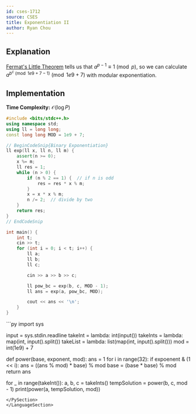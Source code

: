 ```yaml
---
id: cses-1712
source: CSES
title: Exponentiation II
author: Ryan Chou
---
```


## Explanation

[Fermat's Little Theorem](/gold/modular) tells us that $a^{p - 1} \equiv 1 \pmod{p}$, so we can calculate $a^{b^c \pmod{1e9 + 7 - 1}} \pmod{1e9+7}$ with modular exponentiation.

## Implementation

**Time Complexity:** $\mathcal{O}(\log P)$

<LanguageSection>
<CPPSection>

```cpp
#include <bits/stdc++.h>
using namespace std;
using ll = long long;
const long long MOD = 1e9 + 7;

// BeginCodeSnip{Binary Exponentiation}
ll exp(ll x, ll n, ll m) {
	assert(n >= 0);
	x %= m;
	ll res = 1;
	while (n > 0) {
		if (n % 2 == 1) {  // if n is odd
			res = res * x % m;
		}
		x = x * x % m;
		n /= 2;  // divide by two
	}
	return res;
}
// EndCodeSnip

int main() {
	int t;
	cin >> t;
	for (int i = 0; i < t; i++) {
		ll a;
		ll b;
		ll c;

		cin >> a >> b >> c;

		ll pow_bc = exp(b, c, MOD - 1);
		ll ans = exp(a, pow_bc, MOD);

		cout << ans << '\n';
	}
}
```
</CPPSection>

<PySection>
```py
import sys

input = sys.stdin.readline
takeInt = lambda: int(input())
takeInts = lambda: map(int, input().split())
takeList = lambda: list(map(int, input().split()))
mod = int(1e9) + 7


def power(base, exponent, mod):
	ans = 1
	for i in range(32):
		if expoenent & (1 << i):
			ans = ((ans % mod) * base) % mod
		base = (base * base) % mod
	return ans


for _ in range(takeInt()):
	a, b, c = takeInts()
	tempSolution = power(b, c, mod - 1)
	print(power(a, tempSolution, mod))
```
</PySection>
</LanguageSection>
